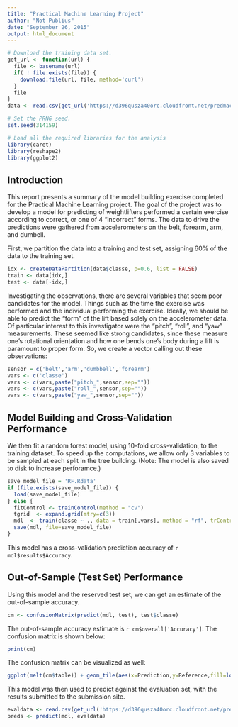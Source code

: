 ```yaml
---
title: "Practical Machine Learning Project"
author: "Not Publius"
date: "September 26, 2015"
output: html_document
---
```


```r
# Download the training data set.
get_url <- function(url) {
  file <- basename(url)
  if( ! file.exists(file)) {
    download.file(url, file, method='curl') 
  }
  file
}
data <- read.csv(get_url('https://d396qusza40orc.cloudfront.net/predmachlearn/pml-training.csv'))

# Set the PRNG seed.
set.seed(314159)

# Load all the required libraries for the analysis
library(caret)
library(reshape2)
library(ggplot2)
```

## Introduction

This report presents a summary of the model building exercise completed for the Practical Machine Learning project. The goal of the project was to develop a model for predicting of weightlifters performed a certain exercise according to correct, or one of 4 "incorrect" forms. The data to drive the predictions were gathered from accelerometers on the belt, forearm, arm, and dumbell.

First, we partition the data into a training and test set, assigning 60% of the data to the training set.
```r
idx <- createDataPartition(data$classe, p=0.6, list = FALSE)
train <- data[idx,]
test <- data[-idx,]
```

Investigating the observations, there are several variables that seem poor candidates for the model. Things such as the time the exercise was performed and the individual performing the exercise. Ideally, we should be able to predict the "form" of the lift based solely on the accelerometer data. Of particular interest to this investigator were the "pitch", "roll", and "yaw" measurements. These seemed like strong candidates, since these measure one's rotational orientation and how one bends one's body during a lift is paramount to proper form. So, we create a vector calling out these observations:
```r
sensor = c('belt','arm','dumbbell','forearm')
vars <- c('classe')
vars <- c(vars,paste("pitch_",sensor,sep=""))
vars <- c(vars,paste("roll_",sensor,sep=""))
vars <- c(vars,paste("yaw_",sensor,sep=""))
```

## Model Building and Cross-Validation Performance

We then fit a random forest model, using 10-fold cross-validation, to the training dataset. To speed up the computations, we allow only 3 variables to be sampled at each split in the tree building. (Note: The model is also saved to disk to increase perforamce.)
```r
save_model_file = 'RF.Rdata'
if (file.exists(save_model_file)) {
  load(save_model_file)
} else {
  fitControl <- trainControl(method = "cv")
  tgrid  <- expand.grid(mtry=c(3)) 
  mdl  <- train(classe ~ ., data = train[,vars], method = "rf", trControl = fitControl, tuneGrid = tgrid)
  save(mdl, file=save_model_file)
}
```
This model has a cross-validation prediction accuracy of `r mdl$results$Accuracy`.

## Out-of-Sample (Test Set) Performance

Using this model and the reserved test set, we can get an estimate of the out-of-sample accuracy.
```r
cm <- confusionMatrix(predict(mdl, test), test$classe)
```
The out-of-sample accuracy estimate is `r cm$overall['Accuracy']`. The confusion matrix is shown below:
```r
print(cm)
```
The confusion matrix can be visualized as well:
```r
ggplot(melt(cm$table)) + geom_tile(aes(x=Prediction,y=Reference,fill=log10(value)))
```

This model was then used to predict against the evaluation set, with the results submitted to the submission site.
```r
evaldata <- read.csv(get_url('https://d396qusza40orc.cloudfront.net/predmachlearn/pml-testing.csv'))
preds <- predict(mdl, evaldata)
```